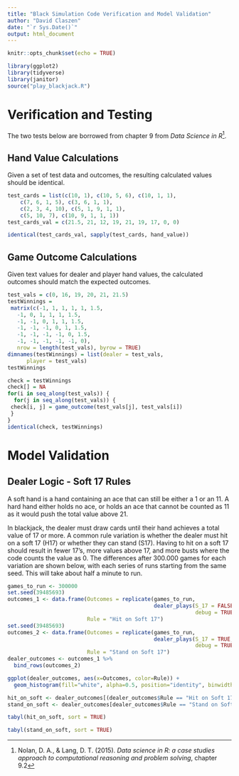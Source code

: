 ```yaml
---
title: "Black Simulation Code Verification and Model Validation"
author: "David Claszen"
date: "`r Sys.Date()`"
output: html_document
---
```


```r
knitr::opts_chunk$set(echo = TRUE)
```

```r
library(ggplot2)
library(tidyverse)
library(janitor)
source("play_blackjack.R")
```

# Verification and Testing

The two tests below are borrowed from chapter 9 from *Data Science in R*^[Nolan, D. A., & Lang, D. T. (2015). *Data science in R: a case studies approach to computational reasoning and problem solving*, chapter 9.2]. 

## Hand Value Calculations

Given a set of test data and outcomes, the resulting calculated values should be identical.

```r
test_cards = list(c(10, 1), c(10, 5, 6), c(10, 1, 1),
    c(7, 6, 1, 5), c(3, 6, 1, 1),
    c(2, 3, 4, 10), c(5, 1, 9, 1, 1),
    c(5, 10, 7), c(10, 9, 1, 1, 1))
test_cards_val = c(21.5, 21, 12, 19, 21, 19, 17, 0, 0)

identical(test_cards_val, sapply(test_cards, hand_value))

```

## Game Outcome Calculations

Given text values for dealer and player hand values, the calculated outcomes should match the expected outcomes.

```r
test_vals = c(0, 16, 19, 20, 21, 21.5)
testWinnings =
 matrix(c(-1, 1, 1, 1, 1, 1.5,
   -1, 0, 1, 1, 1, 1.5,
   -1, -1, 0, 1, 1, 1.5,
   -1, -1, -1, 0, 1, 1.5,
   -1, -1, -1, -1, 0, 1.5,
   -1, -1, -1, -1, -1, 0),
   nrow = length(test_vals), byrow = TRUE)
dimnames(testWinnings) = list(dealer = test_vals,
      player = test_vals)
testWinnings
```

```r
check = testWinnings
check[] = NA
for(i in seq_along(test_vals)) {
  for(j in seq_along(test_vals)) {
 check[i, j] = game_outcome(test_vals[j], test_vals[i])
 }
}
identical(check, testWinnings)
```

# Model Validation

## Dealer Logic - Soft 17 Rules

A soft hand is a hand containing an ace that can still be either a 1 or an 11. A hard hand either holds no ace, or holds an ace that cannot be counted as 11 as it would push the total value above 21.

In blackjack, the dealer must draw cards until their hand achieves a total value of 17 or more. A common rule variation is whether the dealer must hit on a soft 17 (H17) or whether they can stand (S17). Having to hit on a soft 17 should result in fewer 17's, more values above 17, and more busts where the code counts the value as 0. The differences after 300.000 games for each variation are shown below, with each series of runs starting from the same seed. This will take about half a minute to run.


```r
games_to_run <- 300000
set.seed(39485693)
outcomes_1 <- data.frame(Outcomes = replicate(games_to_run, 
                                              dealer_plays(S_17 = FALSE,
                                                           debug = TRUE)),
                         Rule = "Hit on Soft 17")
set.seed(39485693)
outcomes_2 <- data.frame(Outcomes = replicate(games_to_run, 
                                              dealer_plays(S_17 = TRUE,
                                                           debug = TRUE)),
                         Rule = "Stand on Soft 17")
dealer_outcomes <- outcomes_1 %>% 
  bind_rows(outcomes_2)

ggplot(dealer_outcomes, aes(x=Outcomes, color=Rule)) +
  geom_histogram(fill="white", alpha=0.5, position="identity", binwidth = 1)
```

```r
hit_on_soft <- dealer_outcomes[(dealer_outcomes$Rule == "Hit on Soft 17"), ]$Outcomes
stand_on_soft <- dealer_outcomes[dealer_outcomes$Rule == "Stand on Soft 17", ]$Outcomes

tabyl(hit_on_soft, sort = TRUE)
```
```r
tabyl(stand_on_soft, sort = TRUE)
```








